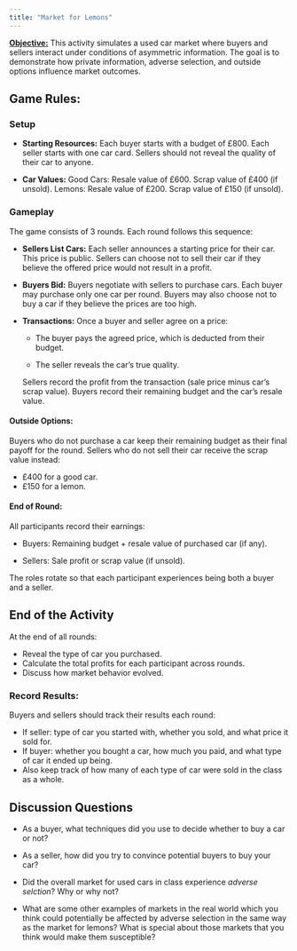 ```yaml
---
title: "Market for Lemons"
---
```


**<u>Objective:</u>**
This activity simulates a used car market where buyers and sellers interact
under conditions of asymmetric information. The goal is to demonstrate how
private information, adverse selection, and outside options influence market
outcomes.

## Game Rules:

### Setup

 * **Starting Resources:**
   Each buyer starts with a budget of £800.
   Each seller starts with one car card.
   Sellers should not reveal the quality of their car to anyone.

* **Car Values:**
  Good Cars: Resale value of £600. Scrap value of £400 (if unsold).
  Lemons: Resale value of £200. Scrap value of £150 (if unsold).

### Gameplay

The game consists of 3 rounds. Each round follows this sequence:

  * **Sellers List Cars:**
    Each seller announces a starting price for their car. This price is public.
    Sellers can choose not to sell their car if they believe the offered price would not result in a profit.

  * **Buyers Bid:**
    Buyers negotiate with sellers to purchase cars.
    Each buyer may purchase only one car per round.
    Buyers may also choose not to buy a car if they believe the prices are too high.

  * **Transactions:**
    Once a buyer and seller agree on a price:

      + The buyer pays the agreed price, which is deducted from their budget.

      + The seller reveals the car’s true quality.

    Sellers record the profit from the transaction (sale price minus car's scrap value).
    Buyers record their remaining budget and the car’s resale value.

#### Outside Options:
Buyers who do not purchase a car keep their remaining budget as their final payoff for the round.
Sellers who do not sell their car receive the scrap value instead:

  * £400 for a good car.
  * £150 for a lemon.

#### End of Round:
All participants record their earnings:

  * Buyers: Remaining budget + resale value of purchased car (if any).

  * Sellers: Sale profit or scrap value (if unsold).

The roles rotate so that each participant experiences being both a buyer and a seller.

## End of the Activity

At the end of all rounds:

  * Reveal the type of car you purchased.
  * Calculate the total profits for each participant across rounds.
  * Discuss how market behavior evolved.

### Record Results:

Buyers and sellers should track their results each round:

  * If seller: type of car you started with, whether you sold, and what price it sold for.
  * If buyer: whether you bought a car, how much you paid, and what type of car it ended up being.
  * Also keep track of how many of each type of car were sold in the class as a whole.

## Discussion Questions

  * As a buyer, what techniques did you use to decide whether to buy a car or not?

  * As a seller, how did you try to convince potential buyers to buy your car?

  * Did the overall market for used cars in class experience *adverse selction*? 
  Why or why not?

  * What are some other examples of markets in the real world
  which you think could potentially be affected by adverse selection in the same way as the market for lemons?
  What is special about those markets that you think would make them susceptible?


